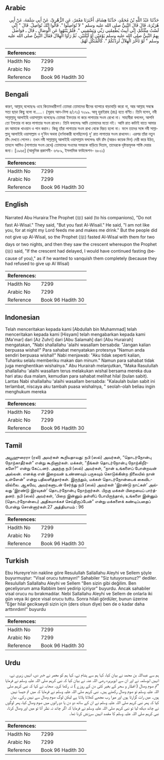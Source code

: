 ## Arabic


<div dir="rtl" lang="ar" style={{fontSize:'larger',backgroundColor:'#f8f9fa',padding:20}}>
حَدَّثَنَا عَبْدُ اللَّهِ بْنُ مُحَمَّدٍ، حَدَّثَنَا هِشَامٌ، أَخْبَرَنَا مَعْمَرٌ، عَنِ الزُّهْرِيِّ، عَنْ أَبِي سَلَمَةَ، عَنْ أَبِي هُرَيْرَةَ، قَالَ قَالَ النَّبِيُّ صلى الله عليه وسلم ‏"‏ لاَ تُوَاصِلُوا ‏"‏‏.‏ قَالُوا إِنَّكَ تُوَاصِلُ‏.‏ قَالَ ‏"‏ إِنِّي لَسْتُ مِثْلَكُمْ، إِنِّي أَبِيتُ يُطْعِمُنِي رَبِّي وَيَسْقِينِي ‏"‏‏.‏ فَلَمْ يَنْتَهُوا عَنِ الْوِصَالِ ـ قَالَ ـ فَوَاصَلَ بِهِمُ النَّبِيُّ صلى الله عليه وسلم يَوْمَيْنِ أَوْ لَيْلَتَيْنِ، ثُمَّ رَأَوُا الْهِلاَلَ فَقَالَ النَّبِيُّ صلى الله عليه وسلم ‏"‏ لَوْ تَأَخَّرَ الْهِلاَلُ لَزِدْتُكُمْ ‏"‏‏.‏ كَالْمُنَكِّلِ لَهُمْ‏.‏
</div>
<div style={{backgroundColor:'#f8f9fa',padding:20, marginBottom: 10}}><table> <thead> <tr> <th>References:</th> <th></th> </tr> </thead> <tbody><tr><td>Hadith No</td><td>7299</td></tr><tr><td>Arabic No</td><td>7299</td></tr><tr><td>Reference</td><td>Book 96 Hadith 30</td></tr></tbody></table></div>

## Bengali


<div dir="ltr" lang="bn" style={{fontSize:'larger',backgroundColor:'#f8f9fa',padding:20}}>
কারণ, আল্লাহ্ বলেছেনঃ ওহে কিতাবধারীগণ! তোমরা তোমাদের দ্বীনের ব্যাপারে বাড়াবাড়ি করো না, আর আল্লাহ সম্বন্ধে সত্য ছাড়া কিছু বলো না.....। (সূরাহ আন-নিসা ৪/১৭১) ৭২৯৯. আবূ হুরাইরাহ (রাঃ) হতে বর্ণিত। তিনি বলেন, নবী সাল্লাল্লাহু আলাইহি ওয়াসাল্লাম বলেছেনঃ তোমরা ইফতার না করে লাগাতার সওম রেখো না। সাহাবীরা বললেন, আপনি তো ইফতার না করে লাগাতার সওম রাখেন। তিনি বললেনঃ আমি তোমাদের মতো নই। আমি রাত কাটাই যাতে আমার রব আমাকে খাওয়ান ও পান করান। কিন্তু তাঁরা লাগাতার সওম রাখা থেকে বিরত হলো না। ফলে তাদের সঙ্গে নবী সাল্লাল্লাহু আলাইহি ওয়াসাল্লাম ও দু’দিন অথবা (বর্ণনাকারী বলেছিলেন) দু’ রাত লাগাতার সওম রাখলেন। এরপর তাঁরা নতুন চাঁদ দেখতে পেলেন। তখন নবী সাল্লাল্লাহু আলাইহি ওয়াসাল্লাম বললেনঃ যদি চাঁদ (আরও কয়েক দিন) দেরী করে উঠত, তাহলে আমিও (লাগাতার সওম রেখে) তোমাদের সওমের সময়কে বাড়িয়ে দিতাম, তাদেরকে দৃষ্টান্তমূলক শাস্তি দেয়ার জন্য। [১৯৬৫] (আধুনিক প্রকাশনী- ৬৭৮৯, ইসলামিক ফাউন্ডেশন- ৬৮০১)
</div>
<div style={{backgroundColor:'#f8f9fa',padding:20, marginBottom: 10}}><table> <thead> <tr> <th>References:</th> <th></th> </tr> </thead> <tbody><tr><td>Hadith No</td><td>7299</td></tr><tr><td>Arabic No</td><td>7299</td></tr><tr><td>Reference</td><td>Book 96 Hadith 30</td></tr></tbody></table></div>

## English


<div dir="ltr" lang="en" style={{fontSize:'larger',backgroundColor:'#f8f9fa',padding:20}}>
Narrated Abu Huraira:The Prophet (ﷺ) said (to his companions), "Do not fast Al-Wisal." They said, "But you fast Al-Wisail." He said, "I am not like you, for at night my Lord feeds me and makes me drink." But the people did not give up Al-Wisal, so the Prophet (ﷺ) fasted Al-Wisal with them for two days or two nights, and then they saw the crescent whereupon the Prophet (ﷺ) said, "If the crescent had delayed, I would have continued fasting (because of you)," as if he wanted to vanquish them completely (because they had refused to give up Al Wisal)
</div>
<div style={{backgroundColor:'#f8f9fa',padding:20, marginBottom: 10}}><table> <thead> <tr> <th>References:</th> <th></th> </tr> </thead> <tbody><tr><td>Hadith No</td><td>7299</td></tr><tr><td>Arabic No</td><td>7299</td></tr><tr><td>Reference</td><td>Book 96 Hadith 30</td></tr></tbody></table></div>

## Indonesian


<div dir="ltr" lang="id" style={{fontSize:'larger',backgroundColor:'#f8f9fa',padding:20}}>
Telah menceritakan kepada kami [Abdullah bin Muhammad] telah menceritakan kepada kami [Hisyam] telah mengabarkan kepada kami [Ma'mar] dari [Az Zuhri] dari [Abu Salamah] dari [Abu Hurairah] mengatakan, "Nabi shallallahu 'alaihi wasallam bersabda: "Jangan kalian berpuasa wishal!" Para sahabat menyatakan protesnya "Namun anda sendiri berpuasa wishal!" Nabi menjawab: "Aku tidak seperti kalian, Tuhanku selalu memberiku makan dan minum." Namun para sahabat tidak juga menghentikan wishalnya." Abu Hurairah melanjutkan, "Maka Rasulullah shallallahu 'alaihi wasallam terus melakukan wishal bersama mereka dua hari atau dua malam, kemudian para sahabat melihat hilal (bulan sabit). Lantas Nabi shallallahu 'alaihi wasallam bersabda: "Kalaulah bulan sabit ini terlambat, niscaya aku tambah puasa wishalnya, " seolah-olah beliau ingin menghukum mereka
</div>
<div style={{backgroundColor:'#f8f9fa',padding:20, marginBottom: 10}}><table> <thead> <tr> <th>References:</th> <th></th> </tr> </thead> <tbody><tr><td>Hadith No</td><td>7299</td></tr><tr><td>Arabic No</td><td>7299</td></tr><tr><td>Reference</td><td>Book 96 Hadith 30</td></tr></tbody></table></div>

## Tamil


<div dir="ltr" lang="ta" style={{fontSize:'larger',backgroundColor:'#f8f9fa',padding:20}}>
அபூஹுரைரா (ரலி) அவர்கள் கூறியதாவது: நபி (ஸல்) அவர்கள், “தொடர்நோன்பு நோற்காதீர்கள்” என்று கூறினார்கள். மக்கள், “நீங்கள் தொடர்நோன்பு நோற்கிறீர்களே?” என்று கேட்டனர். அதற்கு நபி (ஸல்) அவர்கள், “நான் உங்களைப் போன்றவன் அல்லன். எனக்கு என் இறைவன் உண்ணவும் பருகவும் கொடுக்கின்ற நிலையில் நான் உள்ளேன்” என்று பதிலளித்தார்கள். இருந்தும், மக்கள் தொடர்நோன்பைக் கைவிடவில்லை. ஆகவே, அவர்களுடன் சேர்ந்து நபி (ஸல்) அவர்கள் ‘இரண்டு நாட்கள்’ அல்லது ‘இரண்டு இரவுகள்’ தொடர்நோன்பு நோற்றார்கள். பிறகு மக்கள் பிறையைப் பார்த்தனர். நபி (ஸல்) அவர்கள், ‘பிறை இன்னும் தள்ளிப் போயிருந்தால், உங்களை இன்னும் (தொடர்நோன்பை) அதிகமாக்கச் செய்திருப்பேன்” என்று மக்களைக் கண்டிப்பதைப் போன்று சொன்னார்கள்.27 அத்தியாயம் : 96
</div>
<div style={{backgroundColor:'#f8f9fa',padding:20, marginBottom: 10}}><table> <thead> <tr> <th>References:</th> <th></th> </tr> </thead> <tbody><tr><td>Hadith No</td><td>7299</td></tr><tr><td>Arabic No</td><td>7299</td></tr><tr><td>Reference</td><td>Book 96 Hadith 30</td></tr></tbody></table></div>

## Turkish


<div dir="ltr" lang="tr" style={{fontSize:'larger',backgroundColor:'#f8f9fa',padding:20}}>
Ebu Hureyre'nin nakline göre Resulullah Sallallahu Aleyhi ve Sellem şöyle buyurmuştur: "Visal orucu tutmayın!" Sahabiler "Siz tutuyorsunuz?" dediler. Resulullah Sallallahu Aleyhi ve Sellem "Ben sizin gibi değilim. Ben geceliyorum ama Rabbim beni yedirip içiriyor" buyurdu. Ancak sahabiler visal orucu nu bırakmadılar. Nebi Sallallahu Aleyhi ve Sellem de onlarla iki gün veya iki gece visal orucu tuttu. Sonra hilali gördüler, bunun üzerine "Eğer hilal gecikseydi sizin için (ders olsun diye) ben de o kadar daha arttırırdım!" buyurdu
</div>
<div style={{backgroundColor:'#f8f9fa',padding:20, marginBottom: 10}}><table> <thead> <tr> <th>References:</th> <th></th> </tr> </thead> <tbody><tr><td>Hadith No</td><td>7299</td></tr><tr><td>Arabic No</td><td>7299</td></tr><tr><td>Reference</td><td>Book 96 Hadith 30</td></tr></tbody></table></div>

## Urdu


<div dir="rtl" lang="ur" style={{fontSize:'larger',backgroundColor:'#f8f9fa',padding:20}}>
ہم سے عبداللہ بن محمد نے بیان کیا، کہا ہم سے ہشام نے، کہا ہم کو معمر نے خبر دی، انہیں زہری نے، انہیں ابوسلمہ نے اور ان سے ابوہریرہ رضی اللہ عنہ نے بیان کیا کہ نبی کریم صلی اللہ علیہ وسلم نے فرمایا ”تم صوم وصال ( افطار و سحر کے بغیر کئی دن کے روزے ) نہ رکھا کرو۔ صحابہ نے کہا کہ نبی کریم صلی اللہ علیہ وسلم تو صوم وصال رکھتے ہیں۔ نبی کریم صلی اللہ علیہ وسلم نے فرمایا کہ میں تم جیسا نہیں ہوں۔ میں رات گزارتا ہوں اور میرا رب مجھے کھلاتا پلاتا ہے لیکن لوگ صوم وصال سے نہیں رکے۔ بیان کیا کہ پھر نبی کریم صلی اللہ علیہ وسلم نے ان کے ساتھ دو دن یا دو راتوں میں صوم وصال کیا، پھر لوگوں نے چاند دیکھ لیا تو نبی کریم صلی اللہ علیہ وسلم نے فرمایا کہ اگر چاند نہ نظر آتا تو میں اور وصال کرتا، نبی کریم صلی اللہ علیہ وسلم کا مقصد انہیں سرزنش کرنا تھا۔
</div>
<div style={{backgroundColor:'#f8f9fa',padding:20, marginBottom: 10}}><table> <thead> <tr> <th>References:</th> <th></th> </tr> </thead> <tbody><tr><td>Hadith No</td><td>7299</td></tr><tr><td>Arabic No</td><td>7299</td></tr><tr><td>Reference</td><td>Book 96 Hadith 30</td></tr></tbody></table></div>